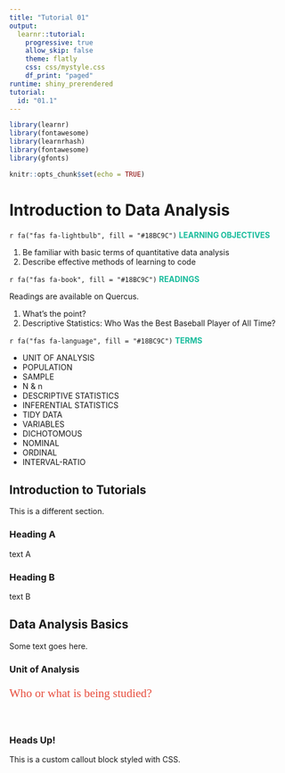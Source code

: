 ```yaml
---
title: "Tutorial 01"
output:
  learnr::tutorial:
    progressive: true
    allow_skip: false
    theme: flatly
    css: css/mystyle.css
    df_print: "paged"
runtime: shiny_prerendered
tutorial:
  id: "01.1"
---
```


```r
library(learnr)
library(fontawesome)
library(learnrhash)
library(fontawesome)
library(gfonts)

knitr::opts_chunk$set(echo = TRUE)
```

# Introduction to Data Analysis

`r fa("fas fa-lightbulb", fill = "#18BC9C")` [**LEARNING OBJECTIVES**]{.shadows-text style="color: #18BC9C;"}

1.  Be familiar with basic terms of quantitative data analysis
2.  Describe effective methods of learning to code

`r fa("fas fa-book", fill = "#18BC9C")` [**READINGS**]{.shadows-text style="color: #18BC9C;"}

Readings are available on Quercus.

1.  What's the point?
2.  Descriptive Statistics: Who Was the Best Baseball Player of All Time?

`r fa("fas fa-language", fill = "#18BC9C")` [**TERMS**]{.shadows-text style="color: #18BC9C;"}

-   UNIT OF ANALYSIS\
-   POPULATION\
-   SAMPLE\
-   N & n
-   DESCRIPTIVE STATISTICS\
-   INFERENTIAL STATISTICS\
-   TIDY DATA\
-   VARIABLES\
-   DICHOTOMOUS\
-   NOMINAL\
-   ORDINAL\
-   INTERVAL-RATIO\

## Introduction to Tutorials

This is a different section.

### Heading A

text A

### Heading B

text B

## Data Analysis Basics

Some text goes here.

### Unit of Analysis

::: {style="color: #e74c3c; font-size: 150%; font-family: 'Shadows Into Light'"}
Who or what is being studied?
:::

<br>

::: {.my-callout}
### Heads Up!
This is a custom callout block styled with CSS.
:::

<br>
